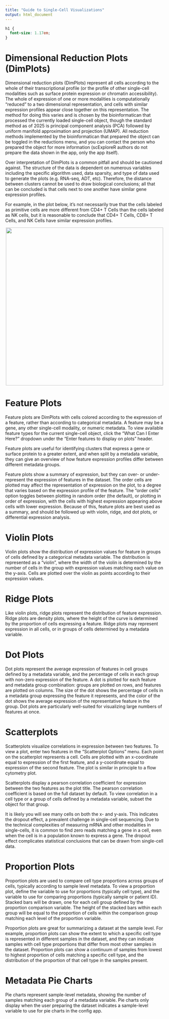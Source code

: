 ```yaml
---
title: "Guide to Single-Cell Visualizations"
output: html_document
---
```


```css
h1 {
  font-size: 1.17em;
}
```

# Dimensional Reduction Plots (DimPlots) {#dimplot}

Dimensional reduction plots (DimPlots) represent all cells according to the whole of their transcriptional profile (or the profile of other single-cell modalities such as surface protein expression or chromatin accessibility). The whole of expression of one or more modalities is computationally "reduced" to a two dimensional representation, and cells with similar expression profiles appear close together on this representation. The method for doing this varies and is chosen by the bioinformatican that processed the currently loaded single-cell object, though the standard method as of 2025 is principal component analysis (PCA) followed by uniform manifold approximation and projection (UMAP). All reduction methods implemented by the bioinformatican that prepared the object can be toggled in the reductions menu, and you can contact the person who prepared the object for more information (scExploreR authors do not prepare the data shown in the app, only the app itself). 

Over interpretation of DimPlots is a common pitfall and should be cautioned against. The structure of the data is dependent on numerous variables including the specific algorithm used, data sparsity, and type of data used to generate the plots (e.g. RNA-seq, ADT, etc). Therefore, the distance between clusters cannot be used to draw biological conclusions; all that can be concluded is that cells next to one another have similar gene expression profiles. 

For example, in the plot below, it's not necessarily true that the cells labeled as primitive cells are more different from CD4+ T Cells than the cells labeled as NK cells, but it is reasonable to conclude that CD4+ T Cells, CD8+ T Cells, and NK Cells have similar expression profiles. 

![](scRNA_Plots_Explained_1_DimPlot_example.png){style="display: block; margin: 10px auto;" width="500"}

# Feature Plots {#feature}

Feature plots are DimPlots with cells colored according to the expression of a feature, rather than according to categorical metadata. A feature may be a gene, any other single-cell modality, or numeric metadata. To view available feature types for the current single-cell object, click the "What Can I Enter Here?" dropdown under the "Enter features to display on plots" header. 

Feature plots are useful for identifying clusters that express a gene or surface protein to a greater extent, and when split by a metadata variable, they can give an overview of how feature expression profiles differ between different metadata groups.

Feature plots show a summary of expression, but they can over- or under-represent the expression of features in the dataset. The order cells are plotted may affect the representation of expression on the plot, to a degree that varies based on the expression profile of the feature. The "order cells" option toggles between plotting in random order (the default), or plotting in order of expression, with the cells with highest expression appearing above cells with lower expression. Because of this, feature plots are best used as a summary, and should be followed up with violin, ridge, and dot plots, or differential expression analysis.

# Violin Plots {#vln}

Violin plots show the distribution of expression values for feature in groups of cells defined by a categorical metadata variable. The distribution is represented as a "violin", where the width of the violin is determined by the number of cells in the group with expression values matching each value on the y-axis. Cells are plotted over the violin as points according to their expression values.

# Ridge Plots {#ridge}

Like violin plots, ridge plots represent the distribution of feature expression. Ridge plots are density plots, where the height of the curve is determined by the proportion of cells expressing a feature. Ridge plots may represent expression in all cells, or in groups of cells determined by a metadata variable.

# Dot Plots {#dot}

Dot plots represent the average expression of features in cell groups defined by a metadata variable, and the percentage of cells in each group with non-zero expression of the feature. A dot is plotted for each feature and metadata group combination: groups are plotted on rows, and features are plotted on columns. The size of the dot shows the percentage of cells in a metadata group expressing the feature it represents, and the color of the dot shows the average expression of the representative feature in the group. Dot plots are particularly well-suited for visualizing large numbers of features at once.

# Scatterplots {#scatter}

Scatterplots visualize correlations in expression between two features. To view a plot, enter two features in the "Scatterplot Options" menu. Each point on the scatterplot represents a cell. Cells are plotted with an x-coordinate equal to expression of the first feature, and a y-coordinate equal to expression of the second feature. The plot is similar in principle to a flow cytometry plot.

Scatterplots display a pearson correlation coefficient for expression between the two features as the plot title. The pearson correlation coefficient is based on the full dataset by default. To view correlation in a cell type or a group of cells defined by a metadata variable, subset the object for that group. 

It is likely you will see many cells on both the x- and y-axis. This indicates the dropout effect, a prevalent challenge in single-cell sequencing. Due to the technical complexities of measuring mRNA and other modalities in single-cells, it is common to find zero reads matching a gene in a cell, even when the cell is in a population known to express a gene. The dropout effect complicates statistical conclusions that can be drawn from single-cell data.

# Proportion Plots {#proportion}

Proportion plots are used to compare cell type proportions across groups of cells, typically according to sample level metadata. To view a proportion plot, define the variable to use for proportions (typically cell type), and the variable to use for comparing proportions (typically sample or patient ID). Stacked bars will be drawn, one for each cell group defined by the proportion comparison variable. The height of the stacked bars within each group will be equal to the proportion of cells within the comparison group matching each level of the proportion variable.

Proportion plots are great for summarizing a dataset at the sample level. For example, proportion plots can show the extent to which a specific cell type is represented in different samples in the dataset, and they can indicate samples with cell type proportions that differ from most other samples in the dataset. Proportion plots can show a continuum of samples from lowest to highest proportion of cells matching a specific cell type, and the distribution of the proportion of that cell type in the samples present.

# Metadata Pie Charts {#pie}

Pie charts represent sample-level metadata, showing the number of samples matching each group of a metadata variable. Pie charts only display when the user preparing the dataset indicates a sample-level variable to use for pie charts in the config app.

